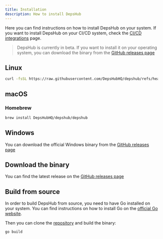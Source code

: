 ```yaml
---
title: Installation
description: How to install DepsHub
---
```


Here you can find instructions on how to install DepsHub on your system. If you want to install DepsHub on your CI/CD system, check the [CI/CD integrations](/guides/integrations) page.

> DepsHub is currently in beta. If you want to install it on your operating system, you can download the binary from the [GitHub releases page](https://github.com/DepsHubHQ/depshub/releases)

## Linux

```bash
curl -fsSL https://raw.githubusercontent.com/DepsHubHQ/depshub/refs/heads/main/scripts/install.sh | bash
```

## macOS

### Homebrew

```bash
brew install DepsHubHQ/depshub/depshub
```

## Windows

You can download the official Windows binary from the [GitHub releases page](https://github.com/DepshubHQ/depshub/releases)

## Download the binary

You can find the latest release on the [GitHub releases page](https://github.com/DepshubHQ/depshub/releases)

## Build from source

In order to build DepsHub from source, you need to have Go installed on your system. You can find instructions on how to install Go on the [official Go website](https://golang.org/doc/install).

Then you can clone the [repository](https://github.com/DepshubHQ/depshub) and build the binary:
```bash
go build
```
